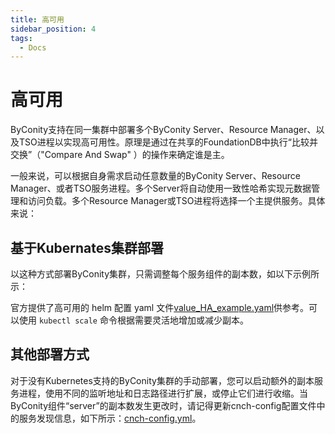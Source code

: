 ```yaml
---
title: 高可用
sidebar_position: 4
tags:
  - Docs
---
```


# 高可用

ByConity支持在同一集群中部署多个ByConity Server、Resource Manager、以及TSO进程以实现高可用性。原理是通过在共享的FoundationDB中执行“比较并交换”（"Compare And Swap" ）的操作来确定谁是主。

一般来说，可以根据自身需求启动任意数量的ByConity Server、Resource Manager、或者TSO服务进程。多个Server将自动使用一致性哈希实现元数据管理和访问负载。多个Resource Manager或TSO进程将选择一个主提供服务。具体来说：


## 基于Kubernates集群部署

以这种方式部署ByConity集群，只需调整每个服务组件的副本数，如以下示例所示：

官方提供了高可用的 helm 配置 yaml 文件[value_HA_example.yaml](https://github.com/ByConity/byconity-deploy/blob/master/examples/k8s/value_HA_example.yaml)供参考。可以使用 `kubectl scale` 命令根据需要灵活地增加或减少副本。


## 其他部署方式

对于没有Kubernetes支持的ByConity集群的手动部署，您可以启动额外的副本服务进程，使用不同的监听地址和日志路径进行扩展，或停止它们进行收缩。当ByConity组件“server”的副本数发生更改时，请记得更新cnch-config配置文件中的服务发现信息，如下所示：[cnch-config.yml](https://github.com/ByConity/ByConity/blob/67e2eaab6d5b9c646a336619b2b5500203efc4fd/docker/docker-compose/byconity-multi-cluster/cnch-config.yml)。







